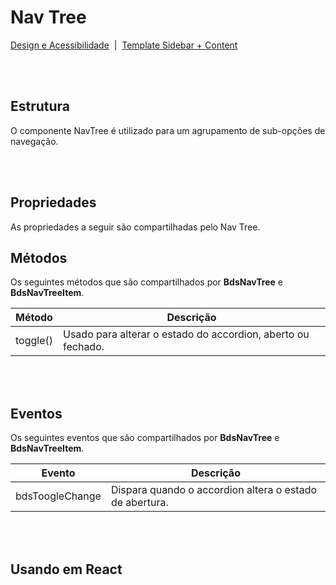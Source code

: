 
# Nav Tree

[Design e Acessibilidade](https://www.figma.com/design/2bBnJVKkG09JPWCFBIcD1y/%5BDS%5D-Components?m=auto&node-id=19230-2459&t=TyXNmrAZbhl7DmWw-1)
&nbsp;|&nbsp;
[Template Sidebar + Content](https://takenet.github.io/blip-ds/?path=/docs/templates-portal-sidebar-content--vis%C3%A3o-geral)

<br></br>
## Estrutura

O componente NavTree é utilizado para um agrupamento de sub-opções de navegação. 

<Canvas of={NavTreeStories.Properties}></Canvas>

<Meta isTemplate />

<br></br>
## Propriedades

As propriedades a seguir são compartilhadas pelo Nav Tree.

<Controls />

## Métodos

Os seguintes métodos que são compartilhados por **BdsNavTree** e **BdsNavTreeItem**.

<table>
  <thead>
    <tr>
      <th>Método</th>
      <th>Descrição</th>
    </tr>
  </thead>
  <tbody>
    <tr>
      <td>toggle()</td>
      <td>Usado para alterar o estado do accordion, aberto ou fechado.</td>
    </tr>
  </tbody>
</table>

<br></br>
## Eventos

Os seguintes eventos que são compartilhados por **BdsNavTree** e **BdsNavTreeItem**. 
<table>
  <thead>
    <tr>
      <th>Evento</th>
      <th>Descrição</th>
    </tr>
  </thead>
  <tbody>
    <tr>
      <td>bdsToogleChange</td>
      <td>Dispara quando o accordion altera o estado de abertura.</td>
    </tr>
  </tbody>
</table>


<br></br>
## Usando em React

<Source of={NavTreeStories.FrameworkReact} />
